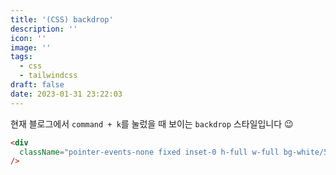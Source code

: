 ```yaml
---
title: '(CSS) backdrop'
description: ''
icon: ''
image: ''
tags:
  - css
  - tailwindcss
draft: false
date: 2023-01-31 23:22:03
---
```


현재 블로그에서 `command + k`를 눌렀을 때 보이는 `backdrop` 스타일입니다 😉

```html
<div
  className="pointer-events-none fixed inset-0 h-full w-full bg-white/50 backdrop-blur dark:bg-black/50"
/>
```
